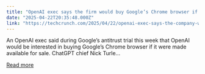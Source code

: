 ```yaml
---
title: "OpenAI exec says the firm would buy Google’s Chrome browser if offered the chance"
date: "2025-04-22T20:35:48.000Z"
link: "https://techcrunch.com/2025/04/22/openai-exec-says-the-company-would-buy-googles-chrome-browser-if-offered-the-chance/"
---
```


An OpenAI exec said during Google&#8217;s antitrust trial this week that OpenAI would be interested in buying Google&#8217;s Chrome browser if it were made available for sale. ChatGPT chief Nick Turle...

[Read more](https://techcrunch.com/2025/04/22/openai-exec-says-the-company-would-buy-googles-chrome-browser-if-offered-the-chance/)
